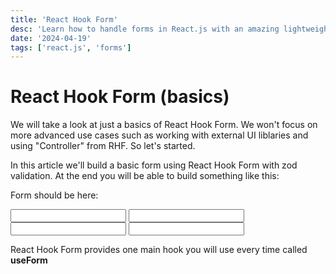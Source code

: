 ```yaml
---
title: 'React Hook Form'
desc: 'Learn how to handle forms in React.js with an amazing lightweight tool which is React Hook Form. It allows to handle state and validate it very easily. It is also more performant than normal controlled forms.'
date: '2024-04-19'
tags: ['react.js', 'forms']
---
```


# React Hook Form (basics)

We will take a look at just a basics of React Hook Form. We won't focus on more advanced use cases such as working with external UI liblaries and using "Controller" from RHF. So let's started.

In this article we'll build a basic form using React Hook Form with zod validation. At the end you will be able to build something like this:

Form should be here:

<form action="">
  <input type="text" />
  <input type="text" />
  <input type="text" />
  <input type="text" />
</form>

React Hook Form provides one main hook you will use every time called **useForm**
